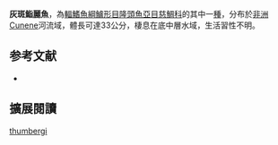 {{Speciesbox
| name = 灰斑鮨麗魚
| status = LC
| status_system = IUCN3.1
| image = Serranochromis thumbergi.jpg
| image_width = 240px
| genus = Serranochromis
| species = thumbergi
| authority = [[Castelnau|Castelnau]], 1861
| synonyms = *''Chromys thumbergi''<br /><small>Castelnau, 1861</small>
*''Pelmatochromis thumbergi''<br /><small>Castelnau, 1861</small>
*''Paratilapia thumbergii''<br /><small>Castelnau, 1861</small>
}}

'''灰斑鮨麗魚'''，為[[輻鰭魚綱|輻鰭魚綱]][[鱸形目|鱸形目]][[隆頭魚亞目|隆頭魚亞目]][[慈鯛科|慈鯛科]]的其中一[[種|種]]，分布於[[非洲|非洲]]Cunene河流域，體長可達33公分，棲息在底中層水域，生活習性不明。
==参考文献==
*{{FishBase_species|genus=Serranochromis|species=thumbergi|year=2013|month=5}}

== 擴展閱讀 ==
{{refbegin}}
{{wikispecies-inline|Serranochromis thumbergi|灰斑鮨麗魚}}
{{refend}}
{{Taxonbar|from=Q3643453}}

[[Category:鮨麗魚屬|thumbergi]]


{{鱸形目小作品}}